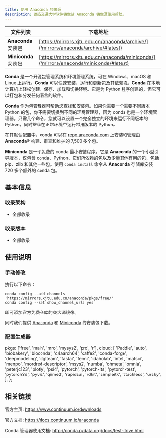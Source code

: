 ```yaml
---
title: 使用 Anaconda 镜像源
description: 西安交通大学软件镜像站 Anaconda 镜像源使用帮助。
---
```


| 文件列表             | 下载地址                                                                               |
| -------------------- | -------------------------------------------------------------------------------------- |
| **Anaconda** 安装包  | [https://mirrors.xjtu.edu.cn/anaconda/archive/](/mirrors/anaconda/archive/#latest)     |
| **Miniconda** 安装包 | [https://mirrors.xjtu.edu.cn/anaconda/miniconda/](/mirrors/anaconda/miniconda/#latest) |

**Conda** 是一个开源包管理系统和环境管理系统，可在 Windows、macOS 和 Linux 上运行。**Conda** 可以快速安装、运行和更新包及其依赖项。**Conda** 在本地计算机上轻松创建、保存、加载和切换环境。它是为 Python 程序创建的，但它可以打包和分发任何语言的软件。

**Conda** 作为包管理器可帮助您查找和安装包。如果你需要一个需要不同版本 Python 的包，你不需要切换到不同的环境管理器，因为 conda 也是一个环境管理器。只需几个命令，您就可以设置一个完全独立的环境来运行不同版本的 Python，同时继续在正常环境中运行常用版本的 Python。

在其默认配置中，conda 可以在 [repo.anaconda.com](https://repo.anaconda.com/) 上安装和管理由 **Anaconda®** 构建、审查和维护的 7,500 多个包。

**Miniconda** 是一个免费的 conda 最小安装程序。它是 **Anaconda** 的一个小型引导版本，仅包含 conda、Python、它们所依赖的包以及少量其他有用的包，包括 pip、zlib 和其他一些包。使用 `conda install` 命令从 **Anaconda** 存储库安装 720 多个额外的 conda 包。

## 基本信息

### 收录架构

- 全部收录

### 收录版本

- 全部收录

## 使用说明

### 手动修改

执行以下命令：

```shell
conda config --add channels 'https://mirrors.xjtu.edu.cn/anaconda/pkgs/free/'
conda config --set show_channel_urls yes
```

即可添加官方免费仓库的交大源镜像。

同时我们提供 [Anaconda](http://mirrors.xjtu.edu.cn/anaconda/archive/) 和 [Miniconda](http://mirrors.xjtu.edu.cn/anaconda/miniconda/) 的安装包下载。

### 配置生成器

  pkgs: ['free', 'main', 'mro', 'mysys2', 'pro', 'r'],
  cloud: [
    'Paddle',
    'auto',
    'biobakery',
    'bioconda',
    'c4aarch64',
    'caffe2',
    'conda-forge',
    'deepmodeling',
    'dglteam',
    'fastai',
    'fermi',
    'idaholab',
    'intel',
    'matsci',
    'menpo',
    'mordred-descriptor',
    'msys2',
    'numba',
    'ohmeta',
    'omnia',
    'peterjc123',
    'plotly',
    'psi4',
    'pytorch',
    'pytorch-lts',
    'pytorch-test',
    'pytorch3d',
    'pyviz',
    'qiime2',
    'rapidsai',
    'rdkit',
    'simpleitk',
    'stackless',
    'ursky',
  ],
};

## 相关链接

官方主页: https://www.continuum.io/downloads

官方文档: https://docs.continuum.io/anaconda

Conda 管理器使用文档: http://conda.pydata.org/docs/test-drive.html
